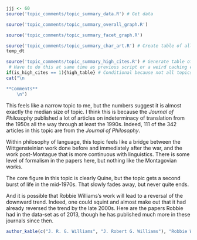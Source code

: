```r
jjj <- 60
source('topic_comments/topic_summary_data.R') # Get data
```

```r
source('topic_comments/topic_summary_overall_graph.R')
```

```r
source('topic_comments/topic_summary_facet_graph.R')
```

```r
source('topic_comments/topic_summary_char_art.R') # Create table of all articles in topic
temp_dt
```

```r
source('topic_comments/topic_summary_high_cites.R') # Generate table of highly cited articles. 
 # Have to do this at same time as previous script or a weird caching error occurs.
if(is_high_cites == 1){high_table} # Conditional because not all topics have high cites
cat("\n

**Comments**
	\n")
```

This feels like a narrow topic to me, but the numbers suggest it is almost exactly the median size of topic. I think this is because the _Journal of Philosophy_ published a lot of articles on indeterminacy of translation from the 1950s all the way through at least the 1990s. Indeed, 111 of the 342 articles in this topic are from the _Journal of Philosophy_.

Within philosophy of language, this topic feels like a bridge between the Wittgensteinian work done before and immediately after the war, and the work post-Montague that is more continuous with linguistics. There is some level of formalism in the papers here, but nothing like the Montagovian works.

The core figure in this topic is clearly Quine, but the topic gets a second burst of life in the mid-1970s. That slowly fades away, but never quite ends.

And it is possible that Robbie Williams's work will lead to a reversal of the downward trend. Indeed, one could squint and almost make out that it had already reversed the trend by the late 2000s. Here are the papers Robbie had in the data-set as of 2013, though he has published much more in these journals since then.

```r
author_kable(c("J. R. G. Williams", "J. Robert G. Williams"), "Robbie Williams")
```

